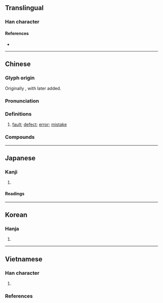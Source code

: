 {{character info/new}}
==Translingual==

===Han character===
{{Han char|rn=30|rad=口|as=05|sn=8|four=28604|canj=HOR,HYR|ids=⿱⿺夂卜口 (G), ⿱⿺夂人口 (TJK)}}

====References====
* {{Han ref|kx=0185.060|dkj=03493|dj=0404.060|hdz=10607.060|uh=548E|ud=21646|bh=A953|bd=43347}}

----

==Chinese==
{{zh-forms}}

===Glyph origin===
{{Han etym}}
Originally {{Han compound|夂|人|ls=ic|nocap=1}}, with {{lang|zh|口}} later added.

===Pronunciation===
{{zh-pron
|m=jiù
|c=gau3
|mn=qz:kiǔ/tw,xm,zz:kiū
|mc=y
|oc=y
|ma=
|cat=n
}}

===Definitions===
{{zh-hanzi}}

# [[fault]]; [[defect]]; [[error]]; [[mistake]]

===Compounds===
{{zh-der|咎由自取|咎悔|引咎辭職|執咎|不咎既往|引咎責躬|引咎自責|咎徵|動輒得咎|引咎|咎戾|取咎|委咎|咎過|休咎|招咎|獲咎|歸咎|盈滿之咎|無咎無譽|既往不咎|降咎|自取其咎|難辭其咎|自咎}}

----

==Japanese==

===Kanji===
{{ja-kanji|grade=|rs=口05}}

# {{rfdef|ja|sort=口05}}

====Readings====
{{ja-readings
|on=きゅう<きう, こう<かう
|kun=とが-, とが-める
}}

----

==Korean==

===Hanja===
{{ko-hanja|hangeul=[[구]], [[고]]|rv=gu, go|mr=ku, ko}}

# {{rfdef|ko|sort=口05}}

----

==Vietnamese==

===Han character===
{{vi-readings|rs=口05
|hanviet=cữu-gdhn
|phienthiet=
|nom=
}}

# {{rfdef|vi|sort=口05}}

===References===
<references/>